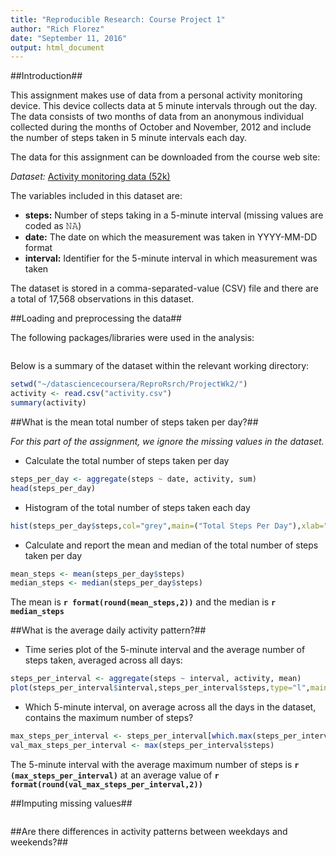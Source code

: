 ```yaml
---
title: "Reproducible Research: Course Project 1"
author: "Rich Florez"
date: "September 11, 2016"
output: html_document
---
```

##Introduction##

This assignment makes use of data from a personal activity monitoring device. This device collects data at 5 minute intervals through out the day. The data consists of two months of data from an anonymous individual collected during the months of October and November, 2012 and include the number of steps taken in 5 minute intervals each day.

The data for this assignment can be downloaded from the course web site:

*Dataset:* [Activity monitoring data (52k)](https://d396qusza40orc.cloudfront.net/repdata%2Fdata%2Factivity.zip)

The variables included in this dataset are:

- **steps:** Number of steps taking in a 5-minute interval (missing values are coded as 𝙽𝙰)
- **date:** The date on which the measurement was taken in YYYY-MM-DD format
- **interval:** Identifier for the 5-minute interval in which measurement was taken

The dataset is stored in a comma-separated-value (CSV) file and there are a total of 17,568 observations in this dataset.

##Loading and preprocessing the data##

The following packages/libraries were used in the analysis:

```r
```

Below is a summary of the dataset within the relevant working directory:

```r
setwd("~/datasciencecoursera/ReproRsrch/ProjectWk2/")
activity <- read.csv("activity.csv")
summary(activity)
```


##What is the mean total number of steps taken per day?##

*For this part of the assignment, we ignore the missing values in the dataset.*

- Calculate the total number of steps taken per day

```r
steps_per_day <- aggregate(steps ~ date, activity, sum)
head(steps_per_day)
```

- Histogram of the total number of steps taken each day

```r
hist(steps_per_day$steps,col="grey",main=("Total Steps Per Day"),xlab="Number of Steps")
```

- Calculate and report the mean and median of the total number of steps taken per day

```r
mean_steps <- mean(steps_per_day$steps)
median_steps <- median(steps_per_day$steps)
```

The mean is **`r format(round(mean_steps,2))`** and the median is **`r median_steps`**

##What is the average daily activity pattern?##

- Time series plot of the 5-minute interval and the average number of steps taken, averaged across all days: 

```r
steps_per_interval <- aggregate(steps ~ interval, activity, mean)
plot(steps_per_interval$interval,steps_per_interval$steps,type="l",main="Average Steps per Day per Interval",xlab="Interval", ylab="Number of Steps")
```

- Which 5-minute interval, on average across all the days in the dataset, contains the maximum number of steps?

```r
max_steps_per_interval <- steps_per_interval[which.max(steps_per_interval$steps),1]
val_max_steps_per_interval <- max(steps_per_interval$steps)
```

The 5-minute interval with the average maximum number of steps is **`r (max_steps_per_interval)`** at an average value of **`r format(round(val_max_steps_per_interval,2))`**

##Imputing missing values##

```r

```

##Are there differences in activity patterns between weekdays and weekends?##

```r

```

